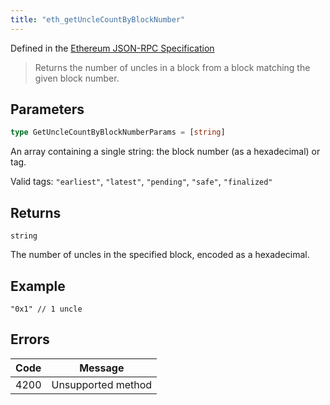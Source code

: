 ```yaml
---
title: "eth_getUncleCountByBlockNumber"
---
```



Defined in the [Ethereum JSON-RPC Specification](https://ethereum.org/en/developers/docs/apis/json-rpc/)

> Returns the number of uncles in a block from a block matching the given block number.

## Parameters

```ts
type GetUncleCountByBlockNumberParams = [string]
```

An array containing a single string: the block number (as a hexadecimal) or tag.

Valid tags: `"earliest"`, `"latest"`, `"pending"`, `"safe"`, `"finalized"`

## Returns

`string`

The number of uncles in the specified block, encoded as a hexadecimal.

## Example

```
"0x1" // 1 uncle
```

## Errors

| Code | Message            |
| ---- | ------------------ |
| 4200 | Unsupported method |

```

```
